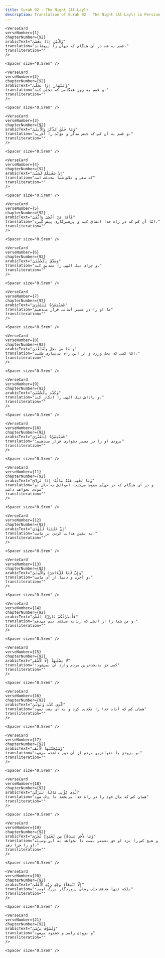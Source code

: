 ```yaml
---
title: Surah 92 - The Night (Al-Layl)  
description: Translation of Surah 92 - The Night (Al-Layl) in Persian
---
```







    <VerseCard 
    verseNumber={1}
    chapterNumber={92}
    arabicText="وَٱلَّيْلِ إِذَا يَغْشَىٰ"
    translation="قسم به شب در آن هنگام که جهان را بپوشاند،"
    transliteration=""
    />

    <Spacer size="0.5rem" />
                
    <VerseCard 
    verseNumber={2}
    chapterNumber={92}
    arabicText="وَٱلنَّهَارِ إِذَا تَجَلَّىٰ"
    translation="و قسم به روز هنگامی که تجلّی کند،"
    transliteration=""
    />

    <Spacer size="0.5rem" />
                
    <VerseCard 
    verseNumber={3}
    chapterNumber={92}
    arabicText="وَمَا خَلَقَ ٱلذَّكَرَ وَٱلْأُنثَىٰٓ"
    translation="و قسم به آن کس که جنس مذکّر و مؤنّث را آفرید،"
    transliteration=""
    />

    <Spacer size="0.5rem" />
                
    <VerseCard 
    verseNumber={4}
    chapterNumber={92}
    arabicText="إِنَّ سَعْيَكُمْ لَشَتَّىٰ"
    translation="که سعی و تلاش شما مختلف است"
    transliteration=""
    />

    <Spacer size="0.5rem" />
                
    <VerseCard 
    verseNumber={5}
    chapterNumber={92}
    arabicText="فَأَمَّا مَنْ أَعْطَىٰ وَٱتَّقَىٰ"
    translation="امّا آن کس که در راه خدا انفاق کند و پرهیزگاری پیش گیرد،"
    transliteration=""
    />

    <Spacer size="0.5rem" />
                
    <VerseCard 
    verseNumber={6}
    chapterNumber={92}
    arabicText="وَصَدَّقَ بِٱلْحُسْنَىٰ"
    translation="و جزای نیک الهی را تصدیق کند،"
    transliteration=""
    />

    <Spacer size="0.5rem" />
                
    <VerseCard 
    verseNumber={7}
    chapterNumber={92}
    arabicText="فَسَنُيَسِّرُهُۥ لِلْيُسْرَىٰ"
    translation="ما او را در مسیر آسانی قرار می‌دهیم"
    transliteration=""
    />

    <Spacer size="0.5rem" />
                
    <VerseCard 
    verseNumber={8}
    chapterNumber={92}
    arabicText="وَأَمَّا مَنۢ بَخِلَ وَٱسْتَغْنَىٰ"
    translation="امّا کسی که بخل ورزد و از این راه بی‌نیازی طلبد،"
    transliteration=""
    />

    <Spacer size="0.5rem" />
                
    <VerseCard 
    verseNumber={9}
    chapterNumber={92}
    arabicText="وَكَذَّبَ بِٱلْحُسْنَىٰ"
    translation="و پاداش نیک الهی را انکار کند،"
    transliteration=""
    />

    <Spacer size="0.5rem" />
                
    <VerseCard 
    verseNumber={10}
    chapterNumber={92}
    arabicText="فَسَنُيَسِّرُهُۥ لِلْعُسْرَىٰ"
    translation="بزودی او را در مسیر دشواری قرار می‌دهیم؛"
    transliteration=""
    />

    <Spacer size="0.5rem" />
                
    <VerseCard 
    verseNumber={11}
    chapterNumber={92}
    arabicText="وَمَا يُغْنِى عَنْهُ مَالُهُۥٓ إِذَا تَرَدَّىٰٓ"
    translation="و در آن هنگام که در جهنّم سقوط می‌کند، اموالش به حال او سودی نخواهد داشت"
    transliteration=""
    />

    <Spacer size="0.5rem" />
                
    <VerseCard 
    verseNumber={12}
    chapterNumber={92}
    arabicText="إِنَّ عَلَيْنَا لَلْهُدَىٰ"
    translation="به یقین هدایت کردن بر ماست،"
    transliteration=""
    />

    <Spacer size="0.5rem" />
                
    <VerseCard 
    verseNumber={13}
    chapterNumber={92}
    arabicText="وَإِنَّ لَنَا لَلْءَاخِرَةَ وَٱلْأُولَىٰ"
    translation="و آخرت و دنیا از آن ماست،"
    transliteration=""
    />

    <Spacer size="0.5rem" />
                
    <VerseCard 
    verseNumber={14}
    chapterNumber={92}
    arabicText="فَأَنذَرْتُكُمْ نَارًۭا تَلَظَّىٰ"
    translation="و من شما را از آتشی که زبانه می‌کشد بیم می‌دهم،"
    transliteration=""
    />

    <Spacer size="0.5rem" />
                
    <VerseCard 
    verseNumber={15}
    chapterNumber={92}
    arabicText="لَا يَصْلَىٰهَآ إِلَّا ٱلْأَشْقَى"
    translation="کسی جز بدبخت‌ترین مردم وارد آن نمی‌شود؛"
    transliteration=""
    />

    <Spacer size="0.5rem" />
                
    <VerseCard 
    verseNumber={16}
    chapterNumber={92}
    arabicText="ٱلَّذِى كَذَّبَ وَتَوَلَّىٰ"
    translation="همان کس که آیات خدا را تکذیب کرد و به آن پشت نمود"
    transliteration=""
    />

    <Spacer size="0.5rem" />
                
    <VerseCard 
    verseNumber={17}
    chapterNumber={92}
    arabicText="وَسَيُجَنَّبُهَا ٱلْأَتْقَى"
    translation="و بزودی با تقواترین مردم از آن دور داشته می‌شود،"
    transliteration=""
    />

    <Spacer size="0.5rem" />
                
    <VerseCard 
    verseNumber={18}
    chapterNumber={92}
    arabicText="ٱلَّذِى يُؤْتِى مَالَهُۥ يَتَزَكَّىٰ"
    translation="همان کس که مال خود را در راه خدا می‌بخشد تا پاک شود"
    transliteration=""
    />

    <Spacer size="0.5rem" />
                
    <VerseCard 
    verseNumber={19}
    chapterNumber={92}
    arabicText="وَمَا لِأَحَدٍ عِندَهُۥ مِن نِّعْمَةٍۢ تُجْزَىٰٓ"
    translation="و هیچ کس را نزد او حق نعمتی نیست تا بخواهد به این وسیله او را جزا دهد،"
    transliteration=""
    />

    <Spacer size="0.5rem" />
                
    <VerseCard 
    verseNumber={20}
    chapterNumber={92}
    arabicText="إِلَّا ٱبْتِغَآءَ وَجْهِ رَبِّهِ ٱلْأَعْلَىٰ"
    translation="بلکه تنها هدفش جلب رضای پروردگار بزرگ اوست؛"
    transliteration=""
    />

    <Spacer size="0.5rem" />
                
    <VerseCard 
    verseNumber={21}
    chapterNumber={92}
    arabicText="وَلَسَوْفَ يَرْضَىٰ"
    translation="و بزودی راضی و خشنود می‌شود"
    transliteration=""
    />

    <Spacer size="0.5rem" />
                